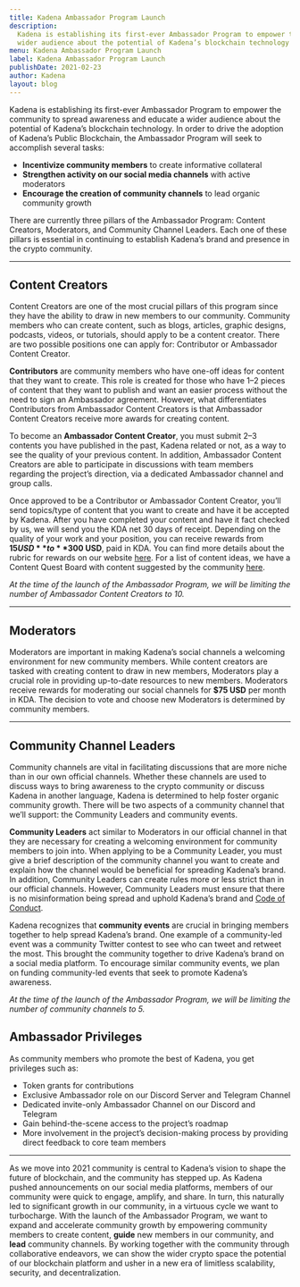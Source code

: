 ```yaml
---
title: Kadena Ambassador Program Launch
description:
  Kadena is establishing its first-ever Ambassador Program to empower the community to spread awareness and educate a
  wider audience about the potential of Kadena’s blockchain technology
menu: Kadena Ambassador Program Launch
label: Kadena Ambassador Program Launch
publishDate: 2021-02-23
author: Kadena
layout: blog
---
```


Kadena is establishing its first-ever Ambassador Program to empower the community to spread awareness and educate a
wider audience about the potential of Kadena’s blockchain technology. In order to drive the adoption of Kadena’s Public
Blockchain, the Ambassador Program will seek to accomplish several tasks:

- **Incentivize community members** to create informative collateral
- **Strengthen activity on our social media channels** with active moderators
- **Encourage the creation of community channels** to lead organic community growth

There are currently three pillars of the Ambassador Program: Content Creators, Moderators, and Community Channel
Leaders. Each one of these pillars is essential in continuing to establish Kadena’s brand and presence in the crypto
community.

---

## Content Creators

Content Creators are one of the most crucial pillars of this program since they have the ability to draw in new members
to our community. Community members who can create content, such as blogs, articles, graphic designs, podcasts, videos,
or tutorials, should apply to be a content creator. There are two possible positions one can apply for: Contributor or
Ambassador Content Creator.

**Contributors** are community members who have one-off ideas for content that they want to create. This role is created
for those who have 1–2 pieces of content that they want to publish and want an easier process without the need to sign
an Ambassador agreement. However, what differentiates Contributors from Ambassador Content Creators is that Ambassador
Content Creators receive more awards for creating content.

To become an **Ambassador Content Creator**, you must submit 2–3 contents you have published in the past, Kadena related
or not, as a way to see the quality of your previous content. In addition, Ambassador Content Creators are able to
participate in discussions with team members regarding the project’s direction, via a dedicated Ambassador channel and
group calls.

Once approved to be a Contributor or Ambassador Content Creator, you’ll send topics/type of content that you want to
create and have it be accepted by Kadena. After you have completed your content and have it fact checked by us, we will
send you the KDA net 30 days of receipt. Depending on the quality of your work and your position, you can receive
rewards from **$15 USD** to **$300 USD**, paid in KDA. You can find more details about the rubric for rewards on our
website [here](https://kadena.io/ambassador-program). For a list of content ideas, we have a Content Quest Board with
content suggested by the community
[here](https://docs.google.com/spreadsheets/d/1B-m50T5mnQv-4SKHrUBdadQqChbEBKvVHgPuze4PzAY/edit#gid=1395531297).

_At the time of the launch of the Ambassador Program, we will be limiting the number of Ambassador Content Creators
to 10._

---

## Moderators

Moderators are important in making Kadena’s social channels a welcoming environment for new community members. While
content creators are tasked with creating content to draw in new members, Moderators play a crucial role in providing
up-to-date resources to new members. Moderators receive rewards for moderating our social channels for **$75 USD** per
month in KDA. The decision to vote and choose new Moderators is determined by community members.

---

## Community Channel Leaders

Community channels are vital in facilitating discussions that are more niche than in our own official channels. Whether
these channels are used to discuss ways to bring awareness to the crypto community or discuss Kadena in another
language, Kadena is determined to help foster organic community growth. There will be two aspects of a community channel
that we’ll support: the Community Leaders and community events.

**Community Leaders** act similar to Moderators in our official channel in that they are necessary for creating a
welcoming environment for community members to join into. When applying to be a Community Leader, you must give a brief
description of the community channel you want to create and explain how the channel would be beneficial for spreading
Kadena’s brand. In addition, Community Leaders can create rules more or less strict than in our official channels.
However, Community Leaders must ensure that there is no misinformation being spread and uphold Kadena’s brand and
[Code of Conduct](/code-of-conduct).

Kadena recognizes that **community events** are crucial in bringing members together to help spread Kadena’s brand. One
example of a community-led event was a community Twitter contest to see who can tweet and retweet the most. This brought
the community together to drive Kadena’s brand on a social media platform. To encourage similar community events, we
plan on funding community-led events that seek to promote Kadena’s awareness.

_At the time of the launch of the Ambassador Program, we will be limiting the number of community channels to 5._

## Ambassador Privileges

As community members who promote the best of Kadena, you get privileges such as:

- Token grants for contributions
- Exclusive Ambassador role on our Discord Server and Telegram Channel
- Dedicated invite-only Ambassador Channel on our Discord and Telegram
- Gain behind-the-scene access to the project’s roadmap
- More involvement in the project’s decision-making process by providing direct feedback to core team members

---

As we move into 2021 community is central to Kadena’s vision to shape the future of blockchain, and the community has
stepped up. As Kadena pushed announcements on our social media platforms, members of our community were quick to engage,
amplify, and share. In turn, this naturally led to significant growth in our community, in a virtuous cycle we want to
turbocharge. With the launch of the Ambassador Program, we want to expand and accelerate community growth by empowering
community members to create content, **guide** new members in our community, and **lead** community channels. By working
together with the community through collaborative endeavors, we can show the wider crypto space the potential of our
blockchain platform and usher in a new era of limitless scalability, security, and decentralization.
